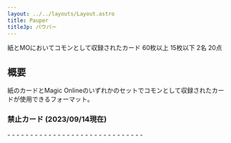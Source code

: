```yaml
---
layout: ../../layouts/Layout.astro
title: Pauper
titleJp: パウパー
---
```



<div class="flex gap-2 m-2 flex-wrap justify-center">
  <Card title="カードプール" class="flex-none basis-80 xl:basis-96">
    <AreaIcon slot="img" />
    紙とMOにおいてコモンとして収録されたカード
  </Card>
  <Card title="デッキ枚数" class="flex-none basis-80 xl:basis-96">
    <CardsIcon slot="img" />
    60枚以上
  </Card>
  <Card title="サイドボード枚数" class="flex-none basis-80 xl:basis-96">
    <PlusIcon slot="img" />
    15枚以下
  </Card>
  <Card title="プレイ人数" class="flex-none basis-80 xl:basis-96">
    <PeopleIcon slot="img" />
    2名
  </Card>
  <Card title="開始ライフ" class="flex-none basis-80 xl:basis-96">
    <HeartIcon slot="img" />
    20点
  </Card>
  <OXCard title="プレイ可能環境" class="flex-none basis-80 xl:basis-96" list={[
		{name:"Paper", value: "triangle"},
		{name:"Magic Online", value: true},
		{name:"Magic Arena", value: false}
	]}>
    <CircleIcon slot="img"/>
  </OXCard>
</div>

## 概要

紙のカードとMagic Onlineのいずれかのセットでコモンとして収録されたカードが使用できるフォーマット。

### 禁止カード (2023/09/14現在)

<div class="three-column-list">
	- <CardName name="Aarakocra Sneak" nameJp="アーラコクラの隠密" />
	- <CardName name="Arcum's Astrolabe" nameJp="アーカムの天測儀" />
	- <CardName name="Atog" nameJp="エイトグ" />
	- <CardName name="Bonder's Ornament" nameJp="眷者の装飾品" />
	- <CardName name="Chatterstorm" nameJp="騒鳴の嵐" />
	- <CardName name="Cloud of Faeries" nameJp="フェアリーの大群" />
	- <CardName name="Cloudpost" nameJp="雲上の座" />
	- <CardName name="Cranial Plating" nameJp="頭蓋囲い" />
	- <CardName name="Daze" nameJp="目くらまし" />
	- <CardName name="Disciple of the Vault" nameJp="大霊堂の信奉者" />
	- <CardName name="Empty the Warrens" nameJp="巣穴からの総出" />
	- <CardName name="Fall from Favor" nameJp="失墜" />
	- <CardName name="Frantic Search" nameJp="大あわての捜索" />
	- <CardName name="Galvanic Relay" nameJp="電位式リレー" />
	- <CardName name="Gitaxian Probe" nameJp="ギタクシア派の調査" />
	- <CardName name="Grapeshot" nameJp="ぶどう弾" />
	- <CardName name="Gush" nameJp="噴出" />
	- <CardName name="High Tide" nameJp="満潮" />
	- <CardName name="Hymn to Tourach" nameJp="トーラックへの賛歌" />
	- <CardName name="Invigorate" nameJp="激励" />
	- <CardName name="Mystic Sanctuary" nameJp="神秘の聖域" />
	- <CardName name="Peregrine Drake" nameJp="流浪のドレイク" />
	- <CardName name="Prophetic Prism" nameJp="予言のプリズム" />
	- <CardName name="Sinkhole" nameJp="陥没孔" />
	- <CardName name="Sojourner's Companion" nameJp="滞留者の相棒" />
	- <CardName name="Stirring Bard" nameJp="奮起させるバード" />
	- <CardName name="Underdark Explorer" nameJp="アンダーダークの探検者" />
	- <CardName name="Temporal Fissure" nameJp="時間の亀裂" />
	- <CardName name="Treasure Cruise" nameJp="宝船の巡航" />
	- <CardName name="Vicious Battlerager" nameJp="物騒なバトルレイジャー" />
</div>
